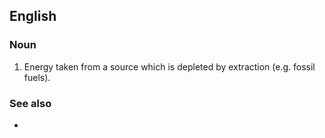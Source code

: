 ==English==

===Noun===
{{en-noun|head=[[resource]] [[energy]]|resource energies}}

# Energy taken from a source which is depleted by extraction (e.g. fossil fuels).

===See also===
* {{l|en|renewable energy}}